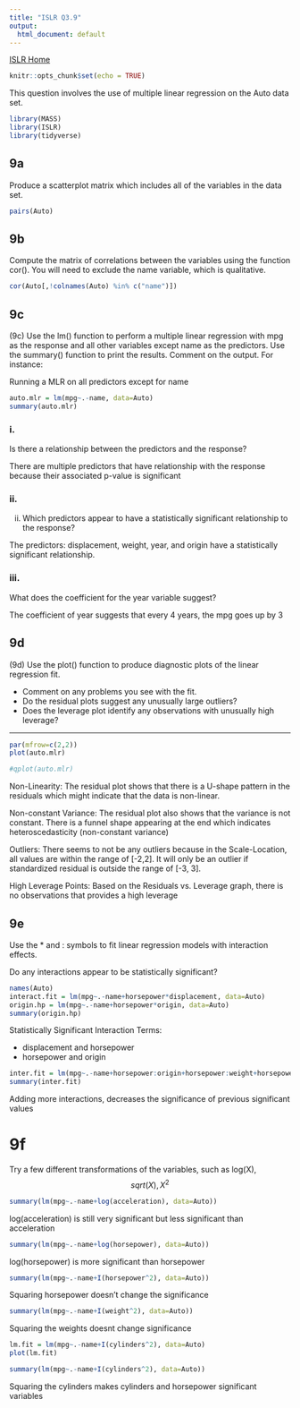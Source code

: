 ```yaml
---
title: "ISLR Q3.9"
output:
  html_document: default
---
```


[ISLR Home](../index.html)

```r
knitr::opts_chunk$set(echo = TRUE)
```

This question involves the use of multiple linear regression on the Auto data set.

```r
library(MASS)
library(ISLR)
library(tidyverse)
```


## 9a

Produce a scatterplot matrix which includes all of the variables in the data set.

```r
pairs(Auto)
```


## 9b

Compute the matrix of correlations between the variables using the function cor(). You will need to exclude the name variable, which is qualitative.

```r
cor(Auto[,!colnames(Auto) %in% c("name")])
```

## 9c

(9c) Use the lm() function to perform a multiple linear regression with mpg as the response and all other variables except name as the predictors. Use the summary() function to print the results. Comment on the output. For instance:

Running a MLR on all predictors except for name
```r
auto.mlr = lm(mpg~.-name, data=Auto)
summary(auto.mlr)
```

### i.

Is there a relationship between the predictors and the response?

There are multiple predictors that have relationship with the response because their associated p-value is significant

### ii.

ii. Which predictors appear to have a statistically significant relationship to the response?

The predictors: displacement, weight, year, and origin have a statistically significant relationship.

### iii.

What does the coefficient for the year variable suggest?

The coefficient of year suggests that every 4 years, the mpg goes up by 3 

## 9d

(9d) Use the plot() function to produce diagnostic plots of the linear regression fit. 

- Comment on any problems you see with the fit.
- Do the residual plots suggest any unusually large outliers? 
- Does the leverage plot identify any observations with unusually high leverage?

***

```r
par(mfrow=c(2,2))
plot(auto.mlr)
```

```r
#qplot(auto.mlr)
```

Non-Linearity: The residual plot shows that there is a U-shape pattern in the residuals which might indicate that the data is non-linear.

Non-constant Variance: The residual plot also shows that the variance is not constant. There is a funnel shape appearing at the end which indicates heteroscedasticity (non-constant variance)

Outliers: There seems to not be any outliers because in the  Scale-Location, all values are within the range of [-2,2]. It will only be an outlier if standardized residual is outside the range of [-3, 3].

High Leverage Points: Based on the Residuals vs. Leverage graph, there is no observations that provides a high leverage

## 9e

Use the * and : symbols to fit linear regression models with interaction effects. 

Do any interactions appear to be statistically significant?

```r
names(Auto)
interact.fit = lm(mpg~.-name+horsepower*displacement, data=Auto)
origin.hp = lm(mpg~.-name+horsepower*origin, data=Auto)
summary(origin.hp)
```

Statistically Significant Interaction Terms:

- displacement and horsepower
- horsepower and origin

```r
inter.fit = lm(mpg~.-name+horsepower:origin+horsepower:weight+horsepower:displacement, data=Auto)
summary(inter.fit)
```

Adding more interactions, decreases the significance of previous significant values

# 9f

Try a few different transformations of the variables, such as log(X), $$sqrt(X), X^2$$


```r
summary(lm(mpg~.-name+log(acceleration), data=Auto))
```

log(acceleration) is still very significant but less significant than acceleration

```r
summary(lm(mpg~.-name+log(horsepower), data=Auto))
```
log(horsepower) is more significant than horsepower

```r
summary(lm(mpg~.-name+I(horsepower^2), data=Auto))
```
Squaring horsepower doesn’t change the significance

```r
summary(lm(mpg~.-name+I(weight^2), data=Auto))
```
Squaring the weights doesnt change significance

```r
lm.fit = lm(mpg~.-name+I(cylinders^2), data=Auto)
plot(lm.fit)
```

```r
summary(lm(mpg~.-name+I(cylinders^2), data=Auto))
```

Squaring the cylinders makes cylinders and horsepower significant variables


